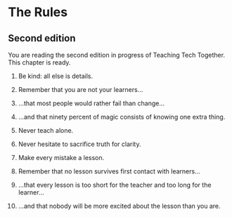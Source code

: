 # The Rules {#rules}

::: callout-note
## Second edition

You are reading the second edition in progress of Teaching Tech Together. 
This chapter is ready. 
:::

1.  Be kind: all else is details.

2. Remember that you are not your learners…

3. …that most people would rather fail than change…

4. …and that ninety percent of magic consists of knowing one extra thing.

5. Never teach alone.

6. Never hesitate to sacrifice truth for clarity.

7. Make every mistake a lesson.

8. Remember that no lesson survives first contact with learners…

9. …that every lesson is too short for the teacher and too long for the learner…

10. …and that nobody will be more excited about the lesson than you are.
